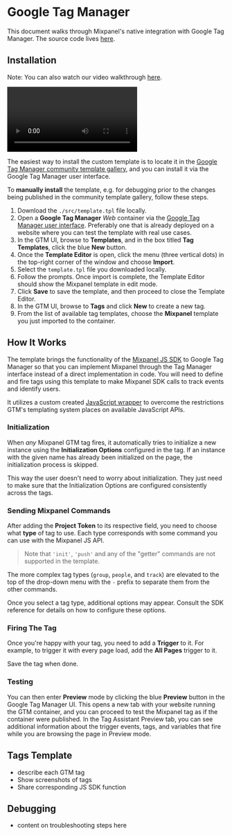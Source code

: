 # Google Tag Manager

This document walks through Mixpanel's native integration with Google Tag Manager. The source code lives [here](https://github.com/mixpanel/mixpanel-gtm-template).

## Installation
Note: You can also watch our video walkthrough [here](https://user-images.githubusercontent.com/556882/154125933-b584de10-b7fa-4668-b815-7429192d867a.mp4).

<video playsInline controls className="nx-rounded-lg"><source src="https://user-images.githubusercontent.com/556882/154125933-b584de10-b7fa-4668-b815-7429192d867a.mp4" type="video/mp4" /></video>

The easiest way to install the custom template is to locate it in the [Google Tag Manager community template gallery](https://tagmanager.google.com/gallery/#/owners/mixpanel/templates/mixpanel-gtm-template), and you can install it via the Google Tag Manager user interface.

To **manually install** the template, e.g. for debugging prior to the changes being published in the community template gallery, follow these steps.

1. Download the `./src/template.tpl` file locally.
2. Open a **Google Tag Manager** *Web* container via the [Google Tag Manager user interface](https://tagmanager.google.com/). Preferably one that is already deployed on a website where you can test the template with real use cases.
3. In the GTM UI, browse to **Templates**, and in the box titled **Tag Templates**, click the blue **New** button.
4. Once the **Template Editor** is open, click the menu (three vertical dots) in the top-right corner of the window and choose **Import**.
5. Select the `template.tpl` file you downloaded locally.
6. Follow the prompts. Once import is complete, the Template Editor should show the Mixpanel template in edit mode.
7. Click **Save** to save the template, and then proceed to close the Template Editor.
8. In the GTM UI, browse to **Tags** and click **New** to create a new tag.
9. From the list of available tag templates, choose the **Mixpanel** template you just imported to the container.

## How It Works

The template brings the functionality of the [Mixpanel JS SDK](https://developer.mixpanel.com/docs/javascript-full-api-reference) to Google Tag Manager so that you can implement Mixpanel through the Tag Manager interface instead of a direct implementation in code. You will need to define and fire tags using this template to make Mixpanel SDK calls to track events and identify users.

It utilizes a custom created [JavaScript wrapper](https://github.com/mixpanel/mixpanel-js-wrapper) to overcome the restrictions GTM's templating system places on available JavaScript APIs.

### Initialization

When *any* Mixpanel GTM tag fires, it automatically tries to initialize a new instance using the **Initialization Options** configured in the tag. If an instance with the given name has already been initialized on the page, the initialization process is skipped.

This way the user doesn't need to worry about initialization. They just need to make sure that the Initialization Options are configured consistently across the tags.

### Sending Mixpanel Commands

After adding the **Project Token** to its respective field, you need to choose what **type** of tag to use. Each type corresponds with some command you can use with the Mixpanel JS API.

> Note that `'init'`, `'push'` and any of the "getter" commands are not supported in the template.

The more complex tag types (`group`, `people`, and `track`) are elevated to the top of the drop-down menu with the `-` prefix to separate them from the other commands.

Once you select a tag type, additional options may appear. Consult the SDK reference for details on how to configure these options.

### Firing The Tag

Once you're happy with your tag, you need to add a **Trigger** to it. For example, to trigger it with every page load, add the **All Pages** trigger to it.

Save the tag when done.

### Testing

You can then enter **Preview** mode by clicking the blue **Preview** button in the Google Tag Manager UI. This opens a new tab with your website running the GTM container, and you can proceed to test the Mixpanel tag as if the container were published. In the Tag Assistant Preview tab, you can see additional information about the trigger events, tags, and variables that fire while you are browsing the page in Preview mode.

## Tags Template
- describe each GTM tag
- Show screenshots of tags
- Share corresponding JS SDK function

## Debugging
- content on troubleshooting steps here

